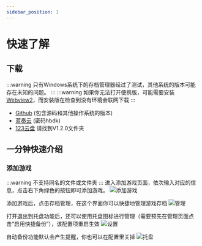```yaml
---
sidebar_position: 1
---
```


# 快速了解

## 下载
:::warning
只有Windows系统下的存档管理器经过了测试，其他系统的版本可能存在未知的问题。
:::
:::warning
如果你无法打开便携版，可能需要安装[Webview2](https://developer.microsoft.com/microsoft-edge/webview2/)，而安装版在检查到没有环境会联网下载
:::
- [Github](https://github.com/mcthesw/game-save-manager/releases/tag/v1.2.0) (包含源码和其他操作系统的版本)
- [蓝奏云](https://sworld.lanzouw.com/b01jr8siwf?password=hbdk) (密码hbdk)
- [123云盘](https://www.123pan.com/s/xdcDjv-mq9l.html) 请找到V1.2.0文件夹

## 一分钟快速介绍
### 添加游戏
:::warning
不支持同名的文件或文件夹
:::
进入添加游戏页面，依次输入对应的信息，点击右下角绿色的按钮即可添加游戏。
![添加游戏](/img/intro/add_game.jpg)

添加游戏后，点击存档管理，在这个界面你可以快捷地管理游戏存档
![管理](/img/intro/manage.jpg)

打开退出到托盘功能后，还可以使用托盘图标进行管理（需要预先在管理页面点击“启用快捷备份”），该配置项重启生效
![设置](/img/intro/exit_to_tray.jpg)

自动备份功能默认会产生提醒，你也可以在配置里关掉
![托盘](/img/intro/tray.jpg)